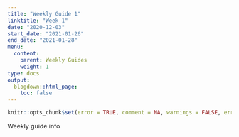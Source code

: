 ```yaml
---
title: "Weekly Guide 1"
linktitle: "Week 1"
date: "2020-12-03"
start_date: "2021-01-26"
end_date: "2021-01-28"
menu:
  content:
    parent: Weekly Guides
    weight: 1
type: docs
output:
  blogdown::html_page:
    toc: false
---
```


```r
knitr::opts_chunk$set(error = TRUE, comment = NA, warnings = FALSE, errors = FALSE, messages = FALSE, tidy = FALSE, echo = FALSE)
```

Weekly guide info